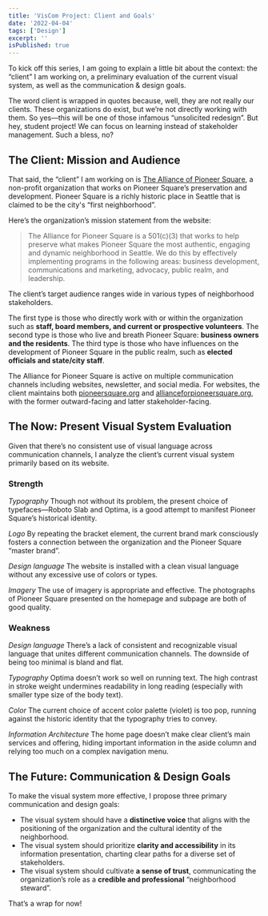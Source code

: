 ```yaml
---
title: 'VisCom Project: Client and Goals'
date: '2022-04-04'
tags: ['Design']
excerpt: ''
isPublished: true
---
```


To kick off this series, I am going to explain a little bit about the context: the “client” I am working on, a preliminary evaluation of the current visual system, as well as the communication & design goals.

The word client is wrapped in quotes because, well, they are not really our clients. These organizations do exist, but we’re not directly working with them. So yes—this will be one of those infamous “unsolicited redesign”. But hey, student project! We can focus on learning instead of stakeholder management. Such a bless, no? 


## The Client: Mission and Audience

That said, the “client” I am working on is [The Alliance of Pioneer Square](https://allianceforpioneersquare.org/), a non-profit organization that works on Pioneer Square’s preservation and development. Pioneer Square is a richly historic place in Seattle that is claimed to be the city's “first neighborhood”.

Here’s the organization’s mission statement from the website:

> The Alliance for Pioneer Square is a 501(c)(3) that works to help preserve what makes Pioneer Square the most authentic, engaging and dynamic neighborhood in Seattle. We do this by effectively implementing programs in the following areas: business development, communications and marketing, advocacy, public realm, and leadership.

The client’s target audience ranges wide in various types of neighborhood stakeholders. 

The first type is those who directly work with or within the organization such as **staff, board members, and current or prospective volunteers**. The second type is those who live and breath Pioneer Square: **business owners and the residents**. The third type is those who have influences on the development of Pioneer Square in the public realm, such as **elected officials and state/city staff**.

The Alliance for Pioneer Square is active on multiple communication channels including websites, newsletter, and social media. For websites, the client maintains both [pioneersquare.org](https://pioneersquare.org) and [allianceforpioneersquare.org](https://allianceforpioneersquare.org/), with the former outward-facing and latter stakeholder-facing.


## The Now: Present Visual System Evaluation

Given that there’s no consistent use of visual language across communication channels, I analyze the client’s current visual system primarily based on its website.

### Strength

*Typography* Though not without its problem, the present choice of typefaces—Roboto Slab and Optima, is a good attempt to manifest Pioneer Square’s historical identity.

*Logo* By repeating the bracket element, the current brand mark consciously fosters a connection between the organization and the Pioneer Square “master brand”.

*‌Design language* The website is installed with a clean visual language without any excessive use of colors or types.

*Imagery* The use of imagery is appropriate and effective. The photographs of Pioneer Square presented on the homepage and subpage are both of good quality.


### Weakness

*‌Design language* There’s a lack of consistent and recognizable visual language that unites different communication channels. The downside of being too minimal is bland and flat. 

*Typography* Optima doesn’t work so well on running text. The high contrast in stroke weight undermines readability in long reading (especially with smaller type size of the body text). 

*Color* The current choice of accent color palette (violet) is too pop, running against the historic identity that the typography tries to convey.

*Information Architecture* The home page doesn’t make clear client’s main services and offering, hiding important information in the aside column and relying too much on a complex navigation menu. 


## The Future: Communication & Design Goals

To make the visual system more effective, I propose three primary communication and design goals:

- The visual system should have a **distinctive voice** that aligns with the positioning of the organization and the cultural identity of the neighborhood.
- The visual system should prioritize **clarity and accessibility** in its information presentation, charting clear paths for a diverse set of stakeholders.
- The visual system should cultivate **a sense of trust**, communicating the organization’s role as a **credible and professional** “neighborhood steward”.

That’s a wrap for now! 